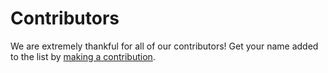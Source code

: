 # Contributors {#contributors}

We are extremely thankful for all of our contributors! Get your name added to the list by [making a contribution](#make-a-contribution).

